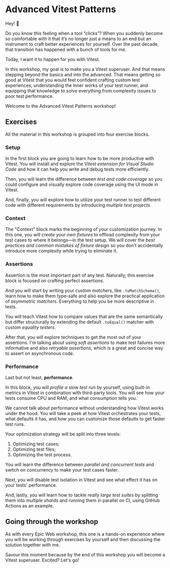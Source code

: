# Advanced Vitest Patterns

<EpicVideo url="https://www.epicweb.dev/workshops/advanced-vitest-patterns/advanced-vitest-patterns-workshop-introduction/advanced-vitest-patterns-introduction" />

Hey! :wave:

Do you know this feeling when a tool “clicks”? When you suddenly become so comfortable with it that it’s no longer just a means to an end but an instrument to craft better experiences for yourself. Over the past decade, that transition has happened with a bunch of tools for me.

Today, I want it to happen for you with Vitest.

In this workshop, my goal is to make you a Vitest superuser. And that means stepping beyond the basics and into the advanced. That means getting so good at Vitest that you would feel confident crafting custom test experiences, understanding the inner works of your test runner, and equipping that knowledge to solve everything from complexity issues to poor test performance.

Welcome to the Advanced Vitest Patterns workshop!

## Exercises

All the material in this workshop is grouped into four exercise blocks.

### Setup

In the first block you are going to learn how to be more productive with Vitest. You will install and explore the _Vitest extension for Visual Studio Code_ and how it can help you write and debug tests more efficiently.

Then, you will learn the difference between _test and code coverage_ so you could configure and visually explore code coverage using the UI mode in Vitest.

And, finally, you will explore how to utilize your test runner to test different code with different requirements by introducing _multiple test projects_.

### Context

The "Context" block marks the beginning of your customization journey. In this one, you will _create your own fixtures_ to offload complexity from your test cases to where it belongs—in the test setup. We will cover the _best practices and common mistakes of fixture design_ so you don't accidentally introduce more complexity while trying to eliminate it.

### Assertions

Assertion is the most important part of any test. Naturally, this exercise block is focused on crafting perfect assertions.

And you will start by writing your _custom matchers_, like `.toMatchSchema()`, learn how to make them type-safe and also explore the practical application of _asymmetric matchers_. Everything to help you be more descriptive in tests.

You will teach Vitest how to compare values that are the same semantically but differ structurally by extending the default `.toEqual()` matcher with _custom equality testers_.

After that, you will explore techniques to get the most out of your assertions. I'm talking about using _soft assertions_ to make test failures more informative and also _retryable assertions_, which is a great and concise way to assert on asynchronous code.

### Performance

Last but not least, **performance**.

In this block, you will _profile a slow test run_ by yourself, using built-in metrics in Vitest in combination with third-party tools. You will see how your tests consume CPU and RAM, and what consumption tells you.

We cannot talk about performance without understanding how Vitest works under the hood. You will take a peek at how Vitest orchestrates your tests, what defaults it has, and how you can customize those defaults to get faster test runs.

Your optimization strategy will be split into three levels:

1. Optimizing test cases;
1. Optimizing test files;
1. Optimizing the test process.

You will learn the difference between _parallel and concurrent tests_ and switch on concurrency to make your test cases faster.

Next, you will disable test isolation in Vitest and see what effect it has on your tests' performance.

And, lastly, you will learn how to tackle _really large test suites_ by splitting them into _multiple shards_ and running them in parallel on CI, using GitHub Actions as an example.

## Going through the workshop

As with every Epic Web workshop, this one is a hands-on experience where you will be working through exercises by yourself and then discussing the solution together with me.

Savour this moment because by the end of this workshop you will become a Vitest superuser. Excited? Let's go!
